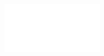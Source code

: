 <div className="pdf-viewer">
  <iframe 
    src={`/pdf-viewer.html?file=${encodeURIComponent(props.src)}`}
    title={props.title}
    frameBorder="0"
  />
</div>
